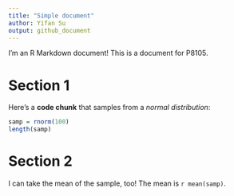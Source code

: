 ```yaml
---
title: "Simple document"
author: Yifan Su
output: github_document
---
```


I'm an R Markdown document! 
This is a document for P8105.

# Section 1

Here's a **code chunk** that samples from 
a _normal distribution_:

```r
samp = rnorm(100)
length(samp)
```

# Section 2

I can take the mean of the sample, too!
The mean is `r mean(samp)`.